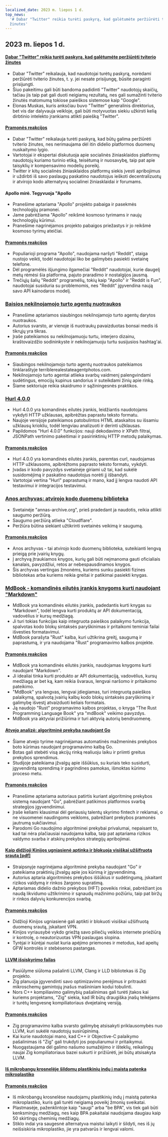 ```yaml
---
localized_date: 2023 m. liepos 1 d.
top_news:
  '# Dabar "Twitter" reikia turėti paskyrą, kad galėtumėte peržiūrėti tviterio
  žinutes'
---
```




## 2023 m. liepos 1 d.

#### [Dabar "Twitter" reikia turėti paskyrą, kad galėtumėte peržiūrėti tviterio žinutes](https://techcrunch.com/2023/06/30/twitter-now-requires-an-account-to-view-tweets/)

- Dabar "Twitter" reikalauja, kad naudotojai turėtų paskyrą, norėdami peržiūrėti tviterio žinutes, t. y. jei nesate prisijungę, būsite paraginti prisijungti.
- Šiuo pakeitimu gali būti bandoma padidinti "Twitter" naudotojų skaičių, tačiau jis taip pat gali duoti neigiamų rezultatų, nes gali sumažinti tviterio žinutės matomumą tokiose paieškos sistemose kaip "Google".
- Elonas Muskas, kuris anksčiau buvo "Twitter" generalinis direktorius, bet vis dar dalyvauja veikloje, gali būti motyvuotas siekiu užkirsti kelią dirbtinio intelekto įrankiams atlikti paiešką "Twitter".

#### [Pramonės reakcijos](http://news.ycombinator.com/item?id=36540957)

- Dabar "Twitter" reikalauja turėti paskyrą, kad būtų galima peržiūrėti tviterio žinutes, nes nerimaujama dėl itin didelio platformos duomenų nuskaitymo lygio.
- Vartotojai ir ekspertai diskutuoja apie socialinės žiniasklaidos platformų naudotojų kuriamo turinio etiką, teisėtumą ir nuosavybę, taip pat apie taisyklių ir kompensavimo modelių poreikį.
- Twitter ir kitų socialinės žiniasklaidos platformų siekis įvesti apribojimus ir uždirbti iš savo paslaugų paskatino naudotojus ieškoti decentralizuotų ir atvirojo kodo alternatyvų socialinei žiniasklaidai ir forumams.

#### Apollo mirė. Tegyvuoja "Apollo

- Pranešime aptariama "Apollo" projekto pabaiga ir pasekmės technologijų pramonei.
- Jame pabrėžiama "Apollo" reikšmė kosmoso tyrimams ir naujų technologijų kūrimui.
- Pranešime nagrinėjamos projekto pabaigos priežastys ir jo reikšmė kosmoso tyrimų ateičiai.

#### [Pramonės reakcijos](http://news.ycombinator.com/item?id=36543894)

- Populiarioji programa "Apollo", naudojama naršyti "Reddit", staiga nustojo veikti, todėl naudotojai liko be galimybės pasiekti svetainę telefone.
- Dėl programėlės išjungimo ilgamečiai "Reddit" naudotojai, kurie daugelį metų rėmėsi šia platforma, pajuto praradimo ir nostalgijos jausmą.
- Trečiųjų šalių "Reddit" programėlių, tokių kaip "Apollo" ir "Reddit is Fun", naudotojai susiduria su problemomis, nes "Reddit" įgyvendina naują savo API kainodaros modelį.

### [Baisios nekilnojamojo turto agentų nuotraukos](https://terriblerealestateagentphotos.com)

- Pranešime aptariamos siaubingos nekilnojamojo turto agentų darytos nuotraukos.
- Autorius svarsto, ar vienoje iš nuotraukų pavaizduotas bonsai medis iš tikrųjų yra tikras.
- Įraše pateikiamos su nekilnojamuoju turtu, interjero dizainu, kraštovaizdžio sodininkyste ir nekilnojamuoju turtu susijusios hashtag'ai.

#### [Pramonės reakcijos](http://news.ycombinator.com/item?id=36533193)

- Siaubingos nekilnojamojo turto agentų nuotraukos pateikiamos tinklaraštyje terriblerealestateagentphotos.com.
- Nekilnojamojo turto agentai atlieka svarbų vaidmenį palengvindami sudėtingus, emocijų kupinus sandorius ir suteikdami žinių apie rinką.
- Šiame sektoriuje reikia skaidrumo ir sąžiningesnės praktikos.

### [Hurl 4.0.0](https://hurl.dev/blog/2023/06/30/announcing-hurl-4.0.0.html)

- Hurl 4.0.0 yra komandinės eilutės įrankis, leidžiantis naudotojams vykdyti HTTP užklausas, apibrėžtas paprastu teksto formatu.
- Naujoje versijoje pateikiamos patobulintos HTML ataskaitos su išsamiu užklausų kriokliu, todėl lengviau analizuoti ir derinti užklausas.
- Papildomos "Hurl 4.0.0" funkcijos: nauji dekodavimo ir XPath filtrai, JSONPath vertinimo pakeitimai ir pasirinktinių HTTP metodų palaikymas.

#### [Pramonės reakcijos](http://news.ycombinator.com/item?id=36539144)

- Hurl 4.0.0 yra komandinės eilutės įrankis, paremtas curl, naudojamas HTTP užklausoms, apibrėžtoms paprasto teksto formatu, vykdyti.
- Įvadas ir kodo pavyzdys svetainėje giriami už tai, kad sukėlė susidomėjimą ir paskatino naudotojus norėti jį išbandyti.
- Vartotojai vertina "Hurl" paprastumą ir mano, kad jį lengva naudoti API testavimui ir integracijos testavimui.

### [Anos archyvas: atvirojo kodo duomenų biblioteka](https://annas-archive.org/)

- Svetainėje "annas-archive.org", prieš pradedant ja naudotis, reikia atlikti saugumo peržiūrą.
- Saugumo peržiūrą atlieka "Cloudflare".
- Peržiūra būtina siekiant užtikrinti svetainės veikimą ir saugumą.

#### [Pramonės reakcijos](http://news.ycombinator.com/item?id=36530662)

- Anos archyvas - tai atvirojo kodo duomenų biblioteka, suteikianti lengvą prieigą prie įvairių knygų.
- Į archyvą įtraukiamos knygos, kurių gali būti neįmanoma gauti oficialiais kanalais, pavyzdžiui, retos ar nebespausdinamos knygos.
- Šis archyvas vertingas žmonėms, kuriems sunku pasiekti fizines bibliotekas arba kuriems reikia greitai ir patikimai pasiekti knygas.

### [MdBook - komandinės eilutės įrankis knygoms kurti naudojant "Markdown"](https://rust-lang.github.io/mdBook/)

- MdBook yra komandinės eilutės įrankis, padedantis kurti knygas su "Markdown", todėl lengva kurti produktų ar API dokumentaciją, vadovėlius ir kursų medžiagą.
- Ji turi tokias funkcijas kaip integruota paieškos palaikymo funkcija, spalvotas kodo blokų sintaksės paryškinimas ir pritaikomi teminiai failai išvesties formatavimui.
- MdBook parašyta "Rust" kalba, kuri užtikrina greitį, saugumą ir paprastumą, ir yra naudojama "Rust" programavimo kalbos projekte.

#### [Pramonės reakcijos](http://news.ycombinator.com/item?id=36528984)

- MdBook yra komandinės eilutės įrankis, naudojamas knygoms kurti naudojant "Markdown".
- Ji idealiai tinka kurti produkto ar API dokumentaciją, vadovėlius, kursų medžiagą ar bet ką, kam reikia švaraus, lengvai naršomo ir pritaikomo pateikimo.
- "MdBook" yra lengvas, lengvai įdiegiamas, turi integruotą paieškos palaikymą, spalvotą įvairių kalbų kodo blokų sintaksės paryškinimą ir galimybę išvestį atvaizduoti keliais formatais.
- Ją naudojo "Rust" programavimo kalbos projektas, o knyga "The Rust Programming Language Book" yra "mdBook" veikimo pavyzdys.
- MdBook yra aktyviai prižiūrima ir turi aktyvią autorių bendruomenę.

#### [Atvejo analizė: algoritminė prekyba naudojant Go](https://polygon.io/blog/case-study-algorithmict-trading-with-go/)

- Šiame atvejo tyrime nagrinėjamas automatinės mažmeninės prekybos boto kūrimas naudojant programavimo kalbą Go.
- Botas gali stebėti visą akcijų rinką realiuoju laiku ir priimti greitus prekybos sprendimus.
- Studijoje pateikiama įžvalgų apie iššūkius, su kuriais teko susidurti, įgyvendintą sprendimą ir pagrindines pamokas, išmoktas kūrimo proceso metu.

#### [Pramonės reakcijos](http://news.ycombinator.com/item?id=36539235)

- Pranešime aptariama autoriaus patirtis kuriant algoritminę prekybos sistemą naudojant "Go", pabrėžiant patikimos platformos svarbą strategijos įgyvendinimui.
- Įraše keliami klausimai dėl geriausių talentų skyrimo fintech ir reklamai, o ne visuomenei naudingoms veikloms, pabrėžiant prekybos pramonės jautrumą sukčiavimui.
- Parodomi Go naudojimo algoritminei prekybai privalumai, nepaisant to, kad tai nėra plačiausiai naudojama kalba, taip pat aptariama rizikos valdymo svarba ir atskirų prekybos strategijų apribojimai.

#### [Kaip didžioji Kinijos ugniasienė aptinka ir blokuoja visiškai užšifruotą srautą [pdf]](https://gfw.report/publications/usenixsecurity23/data/paper/paper.pdf)

- Straipsnyje nagrinėjama algoritminė prekyba naudojant "Go" ir pateikiama praktinių įžvalgų apie jos kūrimą ir įgyvendinimą.
- Autorius aptaria algoritminės prekybos iššūkius ir sudėtingumą, įskaitant rizikos valdymą ir rinkos žargono supratimą.
- Aptariamas didelio dažnio prekybos (HFT) poveikis rinkai, pabrėžiant jos naudą likvidumo užtikrinimo ir sąnaudų mažinimo požiūriu, taip pat biržų ir rinkos dalyvių konkurencijos svarbą.

#### [Pramonės reakcijos](http://news.ycombinator.com/item?id=36531485)

- Didžioji Kinijos ugniasienė gali aptikti ir blokuoti visiškai užšifruotą duomenų srautą, įskaitant VPN.
- Kinijos vyriausybė vykdo griežtą savo piliečių veiklos internete priežiūrą ir kontrolę, o neautorizuotas VPN paslaugas slopina.
- Tyrėjai ir kūrėjai nuolat kuria apėjimo priemones ir metodus, kad apeitų GFW kontrolės ir stebėsenos pastangas.

#### [LLVM išsiskyrimo failas](https://github.com/ziglang/zig/issues/16270)

- Pasiūlyme siūloma pašalinti LLVM, Clang ir LLD bibliotekas iš Zig projekto.
- Zig planuoja įgyvendinti savo optimizavimo perėjimus ir pritraukti mikroschemų gamintojų įnašus mašininiam kodui tobulinti.
- Nors C++ kompiliavimo galimybių pašalinimas gali turėti įtakos kai kuriems projektams, "Zig" siekia, kad IR būtų draugiška įnašų teikėjams ir turėtų lengvesnę kompiliatoriaus dvejetainę versiją.

#### [Pramonės reakcijos](http://news.ycombinator.com/item?id=36529456)

- Zig programavimo kalba svarsto galimybę atsisakyti priklausomybės nuo LLVM, kuri sukėlė naudotojų susirūpinimą.
- Kai kurie naudotojai mano, kad C++ ir Objective-C palaikymo pašalinimas iš "Zig" gali trukdyti jos populiarumui ir pritaikymui.
- Nuogąstaujama dėl galimo našumo sumažėjimo ir išteklių, reikalingų naujai Zig kompiliatoriaus bazei sukurti ir prižiūrėti, jei būtų atsisakyta LLVM.

#### [Iš mikrobangų krosnelėje šildomų plastikinių indų į maistą patenka mikroplastiko](https://pubs.acs.org/doi/10.1021/acs.est.3c01942)

#### [Pramonės reakcijos](http://news.ycombinator.com/item?id=36532812)

- Iš mikrobangų krosnelėse naudojamų plastikinių indų į maistą patenka mikroplastiko, kuris gali turėti neigiamą poveikį žmonių sveikatai.
- Plastmasėje, paženklintoje kaip "saugi" arba "be BPA", vis tiek gali būti kenksmingų medžiagų, nes kaip BPA pakaitalai naudojama daugiau kaip 50 skirtingų cheminių medžiagų.
- Stiklo indai yra saugesnė alternatyva maistui laikyti ir šildyti, nes iš jų neišsiskiria mikroplastiko, jie yra patvarūs ir lengvai valomi.


